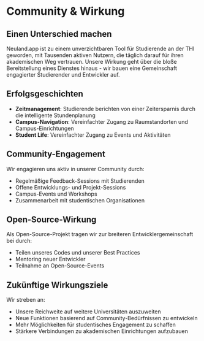 # Community & Wirkung

## Einen Unterschied machen

Neuland.app ist zu einem unverzichtbaren Tool für Studierende an der THI geworden, mit Tausenden aktiven Nutzern, die täglich darauf für ihren akademischen Weg vertrauen. Unsere Wirkung geht über die bloße Bereitstellung eines Dienstes hinaus - wir bauen eine Gemeinschaft engagierter Studierender und Entwickler auf.

## Erfolgsgeschichten

- **Zeitmanagement**: Studierende berichten von einer Zeitersparnis durch die intelligente Stundenplanung
- **Campus-Navigation**: Vereinfachter Zugang zu Raumstandorten und Campus-Einrichtungen
- **Student Life**: Vereinfachter Zugang zu Events und Aktivitäten

## Community-Engagement

Wir engagieren uns aktiv in unserer Community durch:
- Regelmäßige Feedback-Sessions mit Studierenden
- Offene Entwicklungs- und Projekt-Sessions
- Campus-Events und Workshops
- Zusammenarbeit mit studentischen Organisationen

## Open-Source-Wirkung

Als Open-Source-Projekt tragen wir zur breiteren Entwicklergemeinschaft bei durch:
- Teilen unseres Codes und unserer Best Practices
- Mentoring neuer Entwickler
- Teilnahme an Open-Source-Events

## Zukünftige Wirkungsziele

Wir streben an:
- Unsere Reichweite auf weitere Universitäten auszuweiten
- Neue Funktionen basierend auf Community-Bedürfnissen zu entwickeln
- Mehr Möglichkeiten für studentisches Engagement zu schaffen
- Stärkere Verbindungen zu akademischen Einrichtungen aufzubauen 